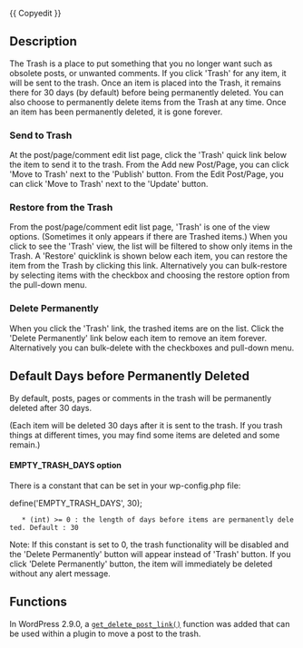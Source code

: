 {{Languages|
{{en|Trash status}}
{{ja|Trash status}}
}}

{{ Copyedit }}

== Description ==
The Trash is a place to put something that you no longer want such as obsolete posts, or unwanted comments.
If you click 'Trash' for any item, it will be sent to the trash. 
Once an item is placed into the Trash, it remains there for 30 days (by default) before being permanently deleted.  You can also choose to permanently delete items from the Trash at any time.  Once an item has been permanently deleted, it is gone forever.

=== Send to Trash ===
At the post/page/comment edit list page, click the 'Trash' quick link below the item to send it to the trash.
From the Add new Post/Page, you can click 'Move to Trash' next to the 'Publish' button.
From the Edit Post/Page, you can click 'Move to Trash' next to the 'Update' button.

=== Restore from the Trash ===
From the post/page/comment edit list page, 'Trash' is one of the view options. (Sometimes it only appears if there are Trashed items.)
When you click to see the 'Trash' view, the list will be filtered to show only items in the Trash.
A 'Restore' quicklink is shown below each item, you can restore the item from the Trash by clicking this link.  Alternatively you can bulk-restore by selecting items with the checkbox and choosing the restore option from the pull-down menu.

=== Delete Permanently ===
When you click the 'Trash' link, the trashed items are on the list.
Click the 'Delete Permanently' link below each item to remove an item forever. Alternatively you can bulk-delete with the checkboxes and pull-down menu.

== Default Days before Permanently Deleted ==
By default, posts, pages or comments in the trash will be permanently deleted after 30 days.

(Each item will be deleted 30 days after it is sent to the trash. If you trash things at different times, you may find some items are deleted and some remain.)

==== EMPTY_TRASH_DAYS option ====
There is a constant that can be set  in your wp-config.php file:

define('EMPTY_TRASH_DAYS', 30);

    * (int) >= 0 : the length of days before items are permanently deleted. Default : 30

Note: If this constant is set to 0, the trash functionality will be disabled and the 'Delete Permanently' button will appear instead of 'Trash' button. If you click 'Delete Permanently' button, the item will immediately be deleted without any alert message.

== Functions ==

In WordPress 2.9.0, a <tt>[[Function_Reference/get_delete_post_link|get_delete_post_link()]]</tt> function was added that can be used within a plugin to move a post to the trash.